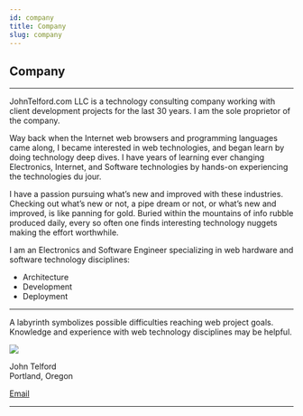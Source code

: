 ```yaml
---
id: company
title: Company
slug: company
---
```


##  Company
---

JohnTelford.com LLC is a  technology consulting company working with client  development projects for the last 30 years. I am the sole proprietor of the company.


Way back when the Internet web browsers and programming languages came along, I became interested in web technologies, and began learn by doing technology deep dives. I have years of learning ever changing Electronics, Internet, and Software technologies by hands-on experiencing the technologies du jour.

I have a passion pursuing what’s new and improved with these industries. Checking out what’s new or not, a pipe dream or not, or what’s new and improved, is like panning for gold. Buried within the mountains of info rubble produced daily, every so often one finds interesting technology nuggets making the effort worthwhile.

I am an Electronics and Software Engineer specializing in web hardware and software technology disciplines:

- Architecture
- Development
- Deployment

---


A labyrinth symbolizes possible difficulties reaching web project goals. Knowledge and experience with web technology disciplines may be helpful.


<Image src="/mugShot.png" height={100} width={125} />

John Telford  
Portland, Oregon
<p><a href="mailto:john@johntelford.com">Email</a></p>

---


